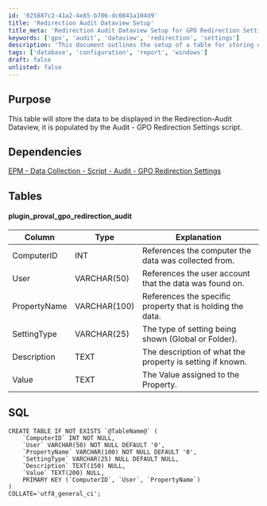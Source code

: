 ```yaml
---
id: '025887c2-41a2-4e85-b706-dc0841a104d9'
title: 'Redirection Audit Dataview Setup'
title_meta: 'Redirection Audit Dataview Setup for GPO Redirection Settings'
keywords: ['gpo', 'audit', 'dataview', 'redirection', 'settings']
description: 'This document outlines the setup of a table for storing data displayed in the Redirection-Audit Dataview, populated by the Audit - GPO Redirection Settings script. It includes details on table structure, dependencies, and SQL commands for table creation.'
tags: ['database', 'configuration', 'report', 'windows']
draft: false
unlisted: false
---
```

## Purpose

This table will store the data to be displayed in the Redirection-Audit Dataview, it is populated by the Audit - GPO Redirection Settings script.

## Dependencies

[EPM - Data Collection - Script - Audit - GPO Redirection Settings](https://proval.itglue.com/DOC-5078775-11735434)

## Tables

#### plugin_proval_gpo_redirection_audit

| Column         | Type          | Explanation                                             |
|----------------|---------------|--------------------------------------------------------|
| ComputerID     | INT           | References the computer the data was collected from.   |
| User           | VARCHAR(50)   | References the user account that the data was found on.|
| PropertyName   | VARCHAR(100)  | References the specific property that is holding the data. |
| SettingType    | VARCHAR(25)   | The type of setting being shown (Global or Folder).    |
| Description     | TEXT          | The description of what the property is setting if known. |
| Value          | TEXT          | The Value assigned to the Property.                     |

## SQL

```
CREATE TABLE IF NOT EXISTS `@TableName@` (
    `ComputerID` INT NOT NULL,
    `User` VARCHAR(50) NOT NULL DEFAULT '0',
    `PropertyName` VARCHAR(100) NOT NULL DEFAULT '0',
    `SettingType` VARCHAR(25) NULL DEFAULT NULL,
    `Description` TEXT(150) NULL,
    `Value` TEXT(200) NULL,
    PRIMARY KEY (`ComputerID`, `User`, `PropertyName`)
)
COLLATE='utf8_general_ci';
```











